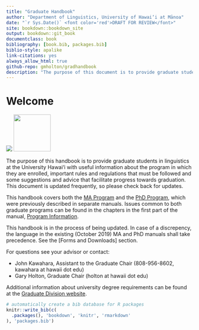 ```yaml
--- 
title: "Graduate Handbook"
author: "Department of Linguistics, University of Hawai‘i at Mānoa"
date: "`r Sys.Date()` <font color='red'>DRAFT FOR REVIEW</font>"
site: bookdown::bookdown_site
output: bookdown::git_book
documentclass: book
bibliography: [book.bib, packages.bib]
biblio-style: apalike
link-citations: yes
always_allow_html: true
github-repo: gmholton/gradhandbook
description: "The purpose of this document is to provide graduate students in linguistics with useful information about the program in which they are enrolled, important rules and regulations that must be followed and some suggestions and advice that facilitate progress towards graduation."
---
```


# Welcome {.unnumbered }
<img src="images/header.png"/>
<img src="images/uhmlogo.png" class='cover'  width="100" />

The purpose of this handbook is to provide graduate students in linguistics at the University Hawai‘i with useful information about the program in which they are enrolled, important rules and regulations that must be followed and some suggestions and advice that facilitate progress towards graduation. This document is updated frequently, so please check back for updates.

This handbook covers both the [MA Program](#maprogram) and the [PhD Program](#phdprogram), which were previously described in separate manuals. Issues common to both graduate programs can be found in the chapters in the first part of the manual, [Program Information](#general).

:::{.infobox .caution}
This handbook is in the process of being updated. In case of a discrepency, the language in the existing (October 2019) MA and PhD manuals shall take precedence. See the [Forms and Downloads] section. 
:::

For questions see your advisor or contact:

- John Kawahara, Assistant to the Graduate Chair (808-956-8602, kawahara at hawaii dot edu)
- Gary Holton, Graduate Chair (holton at hawaii dot edu)

Additional information about university degree requirements can be found at the [Graduate Division website](https://manoa.hawaii.edu/graduate/current-students/).


<!-- To compile this example to PDF, you need XeLaTeX. You are recommended to install TinyTeX (which includes XeLaTeX): <https://yihui.name/tinytex/>. -->

```r
# automatically create a bib database for R packages
knitr::write_bib(c(
  .packages(), 'bookdown', 'knitr', 'rmarkdown'
), 'packages.bib')
```
